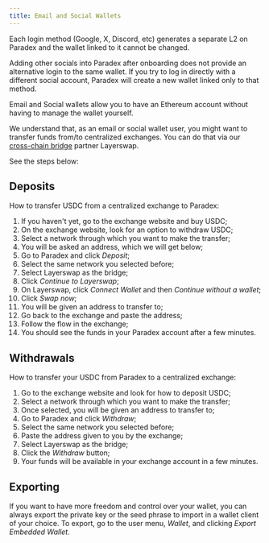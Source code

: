 ```yaml
---
title: Email and Social Wallets
---
```


<Warning>
Each login method (Google, X, Discord, etc) generates a separate L2 on Paradex and the wallet linked to it cannot be changed.

Adding other socials into Paradex after onboarding does not provide an alternative login to the same wallet. If you try to log in directly with a different social account, Paradex will create a new wallet linked only to that method. 
</Warning>

Email and Social wallets allow you to have an Ethereum account without having to manage the wallet yourself. 

We understand that, as an email or social wallet user, you might want to transfer funds from/to centralized exchanges. You can do that via our [cross-chain bridge](./cross-chain-bridging) partner Layerswap. 

See the steps below:

## Deposits

How to transfer USDC from a centralized exchange to Paradex:

1. If you haven't yet, go to the exchange website and buy USDC;
1. On the exchange website, look for an option to withdraw USDC;
1. Select a network through which you want to make the transfer;
1. You will be asked an address, which we will get below;
1. Go to Paradex and click _Deposit_;
1. Select the same network you selected before;
1. Select Layerswap as the bridge;
1. Click _Continue to Layerswap_;
1. On Layerswap, click _Connect Wallet_ and then _Continue without a wallet_;
1. Click _Swap now_;
1. You will be given an address to transfer to;
1. Go back to the exchange and paste the address;
1. Follow the flow in the exchange;
1. You should see the funds in your Paradex account after a few minutes.

## Withdrawals

How to transfer your USDC from Paradex to a centralized exchange:

1. Go to the exchange website and look for how to deposit USDC;
1. Select a network through which you want to make the transfer;
1. Once selected, you will be given an address to transfer to;
1. Go to Paradex and click _Withdraw_;
1. Select the same network you selected before;
1. Paste the address given to you by the exchange;
1. Select Layerswap as the bridge;
1. Click the _Withdraw_ button;
1. Your funds will be available in your exchange account in a few minutes.

## Exporting

If you want to have more freedom and control over your wallet, you can always export the private key or the seed phrase to import in a wallet client of your choice. To export, go to the user menu, _Wallet_, and clicking _Export Embedded Wallet_.